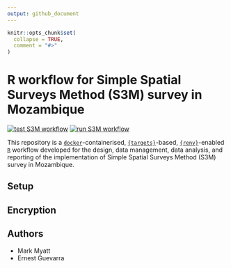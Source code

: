 ```yaml
---
output: github_document
---
```


<!-- README.md is generated from README.Rmd. Please edit that file -->

```r
knitr::opts_chunk$set(
  collapse = TRUE,
  comment = "#>"
)
```

# R workflow for Simple Spatial Surveys Method (S3M) survey in Mozambique

<!-- badges: start -->
[![test S3M workflow](https://github.com/katilingban/mozambique_s3m/actions/workflows/test-s3m-workflow.yaml/badge.svg)](https://github.com/katilingban/mozambique_s3m/actions/workflows/test-s3m-workflow.yaml)
[![run S3M workflow](https://github.com/katilingban/mozambique_s3m/actions/workflows/run-s3m-workflow.yaml/badge.svg)](https://github.com/katilingban/mozambique_s3m/actions/workflows/run-s3m-workflow.yaml)
<!-- badges: end -->

This repository is a [`docker`](https://www.docker.com/get-started)-containerised, [`{targets}`](https://docs.ropensci.org/targets/)-based, [`{renv}`](https://rstudio.github.io/renv/articles/renv.html)-enabled [`R`](https://cran.r-project.org/) workflow developed for the design, data management, data analysis, and reporting of the implementation of Simple Spatial Surveys Method (S3M) survey in Mozambique.


## Setup


## Encryption


## Authors

* Mark Myatt
* Ernest Guevarra
